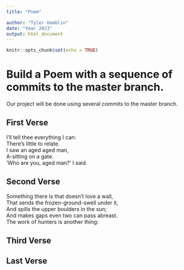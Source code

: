 ```yaml
---
title: "Poem"

author: "Tyler Hamblin"
date: "Year 2023"
output: html_document
---
```


```r
knitr::opts_chunk$set(echo = TRUE)
```
# Build a Poem with a sequence of commits to the master branch.
Our project will be done using several commits to the master branch.
<!-- Do not modify or change any text in "!--" bracketed areas such as this --- these are instructions to
you, if you change any of this the git program will notice it and compromise your git merging strategy !-->

## First Verse 
<!--Put the first five lines of a poem by Lewis Carrol in this section!-->
I'll tell thee everything I can:     
There's little to relate.         
I saw an aged aged man,        
A-sitting on a gate.         
'Who are you, aged man?' I said.     

## Second Verse
<!--Put the first five lines of a poem by Robert Frost here!-->
Something there is that doesn’t love a wall,             
That sends the frozen-ground-swell under it,            
And spills the upper boulders in the sun;            
And makes gaps even two can pass abreast.            
The work of hunters is another thing:             
 


## Third Verse
<!--Put the first two verses of The Walrus and the Carpenter here!-->

## Last Verse
<!--Put a short poem of your choice 8-20 lines,here!-->
